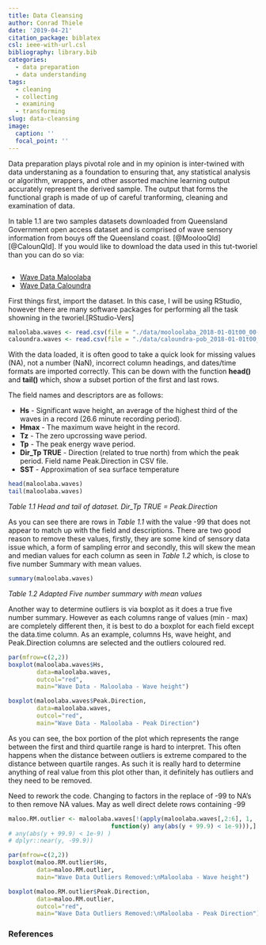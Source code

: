 ```yaml
---
title: Data Cleansing
author: Conrad Thiele
date: '2019-04-21'
citation_package: biblatex
csl: ieee-with-url.csl
bibliography: library.bib
categories:
  - data preparation
  - data understanding
tags:
  - cleaning
  - collecting
  - examining
  - transforming
slug: data-cleansing
image:
  caption: ''
  focal_point: ''
---
```


Data preparation plays pivotal role and in my opinion is inter-twined with data understaning as a foundation to ensuring that, any statistical analysis or algorithm, wrappers, and other assorted machine learning output accurately represent the derived sample.  The output that forms the functional graph is made of  up of careful tranforming, cleaning and examination of data.

In table 1.1 are two samples datasets downloaded from Queensland Government open access dataset and is comprised of wave sensory information from bouys off the Queensland coast. [@MoolooQld][@CalounQld].  If you would like to download the data used in this tut-tworiel than you can do so via:

```r


```
* [Wave Data Maloolaba](./data/mooloolaba_2018-01-01t00_00-2018-10-31t23_30.csv)
* [Wave Data Caloundra](./data/caloundra-pob_2018-01-01t00_00-2018-10-31t23_30.csv)


First things first, import the dataset. In this case, I will be using RStudio, however there are many software packages for performing all the task showning in the tworiel.[RStudio-Vers]
```r
maloolaba.waves <- read.csv(file = "./data/mooloolaba_2018-01-01t00_00-2018-10-31t23_30.csv", header = T)
caloundra.waves <- read.csv(file = "./data/caloundra-pob_2018-01-01t00_00-2018-10-31t23_30.csv", header = T)


```

With the data loaded, it is often good to take a quick look for missing values (NA), not a number (NaN), incorrect column headings, and dates/time formats are imported correctly.  This can be down with the function **head()** and **tail()** which, show a subset portion of the first and last rows.  


The field names and descriptors are as follows:

* **Hs** - Significant wave height, an average of the highest third of the waves in a record (26.6 minute recording period).
* **Hmax** - The maximum wave height in the record.
* **Tz** - The zero upcrossing wave period.
* **Tp** - The peak energy wave period.
* **Dir_Tp TRUE** - Direction (related to true north) from which the peak period. Field name Peak.Direction in CSV file.
* **SST** - Approximation of sea surface temperature


```r
head(maloolaba.waves)
tail(maloolaba.waves)

```
*Table 1.1 Head and tail of dataset. Dir_Tp TRUE = Peak.Direction*  

As you can see there are rows in *Table 1.1* with the value -99 that does not appear to match up with the field and descriptions.  There are two good reason to remove these values, firstly, they are some kind of sensory data issue which, a form of sampling error and secondly, this will skew the mean and median values for each column as seen in *Table 1.2* which, is close to five number Summary with mean values.  


```r
summary(maloolaba.waves)
```
*Table 1.2 Adapted Five number summary with mean values*  

Another way to determine outliers is via boxplot as it does a true five number summary. However as each columns range of values (min - max) are completely different then, it is best to do a boxplot for each field except the data.time column. As an example, columns Hs, wave height, and Peak.Direction columns are selected and the outliers coloured red.

```r
par(mfrow=c(2,2))
boxplot(maloolaba.waves$Hs,
        data=maloolaba.waves,
        outcol="red",
        main="Wave Data - Maloolaba - Wave height") 

boxplot(maloolaba.waves$Peak.Direction,
        data=maloolaba.waves,
        outcol="red",
        main="Wave Data - Maloolaba - Peak Direction")

```

As you can see, the box portion of the plot which represents the range between the first and third quartile range is hard to interpret.  This often happens when the distance between outliers is extreme compared to the distance between quartile ranges.  As such it is really hard to determine anything of real value from this plot other than, it definitely has outliers and they need to be removed. 

Need to rework the code. Changing to factors in the replace of -99 to NA's to then remove NA values. May as well direct delete rows containing -99

```r
maloo.RM.outlier <- maloolaba.waves[!(apply(maloolaba.waves[,2:6], 1, 
                             function(y) any(abs(y + 99.9) < 1e-9))),]
# any(abs(y + 99.9) < 1e-9) )
# dplyr::near(y, -99.9))
```

```r
par(mfrow=c(2,2))
boxplot(maloo.RM.outlier$Hs,
        data=maloo.RM.outlier,
        main="Wave Data Outliers Removed:\nMaloolaba - Wave height") 

boxplot(maloo.RM.outlier$Peak.Direction,
        data=maloo.RM.outlier,
        outcol="red",
        main="Wave Data Outliers Removed:\nMaloolaba - Peak Direction")

```



### References
